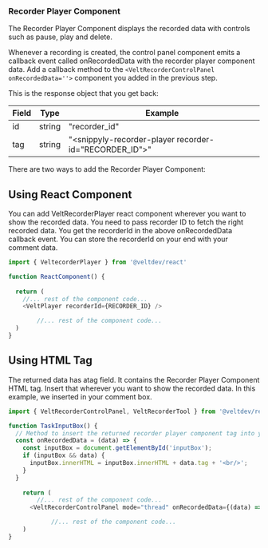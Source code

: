### Recorder Player Component

The Recorder Player Component displays the recorded data with controls such as pause, play and delete.

Whenever a recording is created, the control panel component emits a callback event called onRecordedData with the recorder player component data. Add a callback method to the `<VeltRecorderControlPanel onRecordedData=''>` component you added in the previous step. 

This is the response object that you get back:

| Field    | Type                          | Example       |
| -------- | ------------------------------| --------------|
| id       | string                        | "recorder_id" |
| tag      | string                        | "<snippyly-recorder-player recorder-id=\"RECORDER_ID\"></snippyly-recorder-player>"| 

There are two ways to add the Recorder Player Component:

## Using React Component

You can add VeltRecorderPlayer react component wherever you want to show the recorded data. You need to pass recorder ID to fetch the right recorded data. You get the recorderId in the above onRecordedData callback event. You can store the recorderId on your end with your comment data.

```js
import { VeltecorderPlayer } from '@veltdev/react'

function ReactComponent() {
  
  return (
    //... rest of the component code...
    <VeltPlayer recorderId={RECORDER_ID} />

		//... rest of the component code...
  )
}
```


## Using HTML Tag
The returned data has atag field. It contains the Recorder Player Component HTML tag. Insert that wherever you want to show the recorded data. In this example, we inserted in your comment box.

```js
import { VeltRecorderControlPanel, VeltRecorderTool } from '@veltdev/react'

function TaskInputBox() {
  // Method to insert the returned recorder player component tag into your comment input box container.
  const onRecordedData = (data) => {
    const inputBox = document.getElementById('inputBox');
    if (inputBox && data) {
      inputBox.innerHTML = inputBox.innerHTML + data.tag + '<br/>';
    }
  }
  
    return (
    	//... rest of the component code...
      <VeltRecorderControlPanel mode="thread" onRecordedData={(data) => onRecordedData(data)} />

			//... rest of the component code...
    )
}
```

